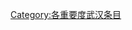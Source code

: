{{catmore1|[[Wikipedia:武汉专题|Wikipedia:武汉专题]]}}
{{Articles by Importance| topic=武汉 | importance= }}
{{Articles by Quality|topic=武汉}}
{{CategoryTOC}}

[[Category:各重要度武汉条目|Category:各重要度武汉条目]]
